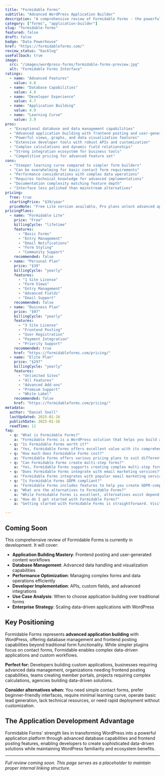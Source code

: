 ```yaml
---
title: "Formidable Forms"
subtitle: "Advanced WordPress Application Builder"
description: "A comprehensive review of Formidable Forms - the powerful WordPress form plugin offering advanced database capabilities, frontend posting, and application building features for complex data-driven projects."
category: ["forms", "application-builder"]
slug: "formidable-forms"
featured: false
draft: false
badge: "Data Powerhouse"
href: "https://formidableforms.com/"
review_status: "backlog"
useFallback: true
image:
  src: "/images/wordpress-forms/formidable-forms-preview.jpg"
  alt: "Formidable Forms Interface"
ratings:
  - name: "Advanced Features"
    value: 4.8
  - name: "Database Capabilities"
    value: 4.9
  - name: "Developer Experience"
    value: 4.7
  - name: "Application Building"
    value: 4.9
  - name: "Learning Curve"
    value: 3.9
pros:
  - "Exceptional database and data management capabilities"
  - "Advanced application building with frontend posting and user-generated content"
  - "Powerful views, graphs, and data visualization features"
  - "Extensive developer tools with robust APIs and customization"
  - "Complex calculations and dynamic field relationships"
  - "Strong integration ecosystem for business tools"
  - "Competitive pricing for advanced feature set"
cons:
  - "Steeper learning curve compared to simpler form builders"
  - "Can be overwhelming for basic contact form requirements"
  - "Performance considerations with complex data operations"
  - "Requires technical knowledge for advanced implementations"
  - "Documentation complexity matching feature depth"
  - "Interface less polished than mainstream alternatives"
pricing:
  free: true
  startingPrice: "$39/year"
  priceNote: "Free Lite version available, Pro plans unlock advanced application features"
pricingPlans:
  - name: "Formidable Lite"
    price: "Free"
    billingCycle: "lifetime"
    features:
      - "Basic Forms"
      - "Entry Management"
      - "Email Notifications"
      - "Form Styling"
      - "Community Support"
    recommended: false
  - name: "Personal Plan"
    price: "$39"
    billingCycle: "yearly"
    features:
      - "1 Site License"
      - "Form Views"
      - "Entry Management"
      - "Advanced Fields"
      - "Email Support"
    recommended: false
  - name: "Business Plan"
    price: "$97"
    billingCycle: "yearly"
    features:
      - "3 Site License"
      - "Frontend Posting"
      - "User Registration"
      - "Payment Integration"
      - "Priority Support"
    recommended: true
    href: "https://formidableforms.com/pricing/"
  - name: "Elite Plan"
    price: "$297"
    billingCycle: "yearly"
    features:
      - "Unlimited Sites"
      - "All Features"
      - "Advanced Add-ons"
      - "Premium Support"
      - "White Label"
    recommended: false
    href: "https://formidableforms.com/pricing/"
metadata:
  author: "Daniel Snell"
  lastUpdated: 2025-01-16
  publishDate: 2025-01-16
  readTime: 11
faq:
  - q: "What is Formidable Forms?"
    a: "Formidable Forms is a WordPress solution that helps you build and optimize your website with powerful features and excellent performance."
  - q: "Is Formidable Forms worth it?"
    a: "Yes, Formidable Forms offers excellent value with its comprehensive feature set, regular updates, and reliable support. It's a solid investment for serious WordPress users."
  - q: "How much does Formidable Forms cost?"
    a: "Formidable Forms offers various pricing plans to suit different needs. Check their official website for current pricing and special offers."
  - q: "Can Formidable Forms create multi-step forms?"
    a: "Yes, Formidable Forms supports creating complex multi-step forms with conditional logic and progress indicators."
  - q: "Does Formidable Forms integrate with email marketing services?"
    a: "Formidable Forms integrates with popular email marketing services and CRMs for seamless lead management."
  - q: "Is Formidable Forms GDPR compliant?"
    a: "Formidable Forms includes features to help you create GDPR-compliant forms with proper consent management and data handling."
  - q: "What are the alternatives to Formidable Forms?"
    a: "While Formidable Forms is excellent, alternatives exist depending on your specific needs. Consider your requirements for features, budget, and ease of use when comparing options."
  - q: "How do I get started with Formidable Forms?"
    a: "Getting started with Formidable Forms is straightforward. Visit their official website, choose a plan that fits your needs, and follow their setup documentation or tutorials."

---
```


## Coming Soon

This comprehensive review of Formidable Forms is currently in development. It will cover:

- **Application Building Mastery**: Frontend posting and user-generated content workflows
- **Database Management**: Advanced data handling and visualization capabilities
- **Performance Optimization**: Managing complex forms and data operations efficiently
- **Developer Implementation**: APIs, custom fields, and advanced integrations
- **Use Case Analysis**: When to choose application building over traditional forms
- **Enterprise Strategy**: Scaling data-driven applications with WordPress

## Key Positioning

Formidable Forms represents **advanced application building** with WordPress, offering database management and frontend posting capabilities beyond traditional form functionality. While simpler plugins focus on contact forms, Formidable enables complex data-driven applications and custom workflows.

**Perfect for:** Developers building custom applications, businesses requiring advanced data management, organizations needing frontend posting capabilities, teams creating member portals, projects requiring complex calculations, agencies building data-driven solutions.

**Consider alternatives when:** You need simple contact forms, prefer beginner-friendly interfaces, require minimal learning curve, operate basic lead generation, lack technical resources, or need rapid deployment without customization.

## The Application Development Advantage

Formidable Forms' strength lies in transforming WordPress into a powerful application platform through advanced database capabilities and frontend posting features, enabling developers to create sophisticated data-driven solutions while maintaining WordPress familiarity and ecosystem benefits.

---

*Full review coming soon. This page serves as a placeholder to maintain proper internal linking structure.*